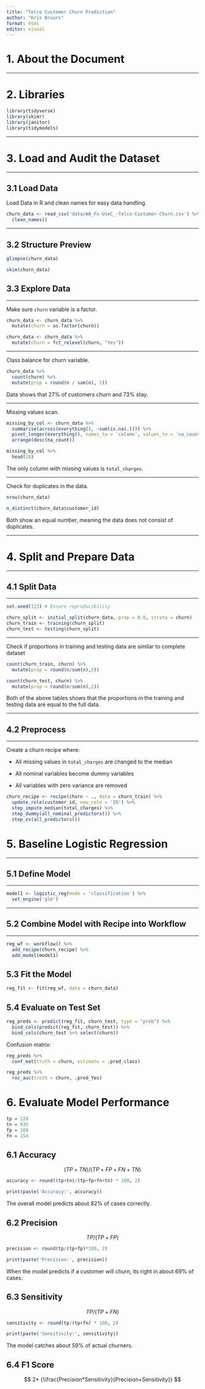 ```yaml
---
title: "Telco Customer Churn Prediction"
author: "Kris Bruurs"
format: html
editor: visual
---
```


# 1. About the Document

------------------------------------------------------------------------

# 2. Libraries

```r
library(tidyverse)
library(skimr)
library(janitor)
library(tidymodels)
```

------------------------------------------------------------------------

# 3. Load and Audit the Dataset

------------------------------------------------------------------------

## 3.1 Load Data

Load Data in R and clean names for easy data handling.

```r
churn_data <- read_csv('data/WA_Fn-UseC_-Telco-Customer-Churn.csv') %>% 
  clean_names()
```

------------------------------------------------------------------------

## 3.2 Structure Preview

```r
glimpse(churn_data)
```

```r
skim(churn_data)
```

## 3.3 Explore Data

------------------------------------------------------------------------

Make sure `churn` variable is a factor.

```r
churn_data <- churn_data %>% 
  mutate(churn = as.factor(churn))

churn_data <- churn_data %>%
  mutate(churn = fct_relevel(churn, "Yes"))
```

------------------------------------------------------------------------

Class balance for churn variable.

```r
churn_data %>% 
  count(churn) %>% 
  mutate(prop = round(n / sum(n), 2))
```

Data shows that 27% of customers churn and 73% stay.

------------------------------------------------------------------------

Missing values scan.

```r
missing_by_col <- churn_data %>% 
  summarise(across(everything(), ~sum(is.na(.)))) %>% 
  pivot_longer(everything(), names_to = 'column', values_to = 'na_count') %>% 
  arrange(desc(na_count))

missing_by_col %>% 
  head(10)

```

The only column with missing values is `total_charges`.

------------------------------------------------------------------------

Check for duplicates in the data.

```r
nrow(churn_data)
```

```r
n_distinct(churn_data$customer_id)
```

Both show an equal number, meaning the data does not consist of duplicates.

------------------------------------------------------------------------

# 4. Split and Prepare Data

------------------------------------------------------------------------

## 4.1 Split Data

------------------------------------------------------------------------

```r
set.seed(123) # Ensure reproducibility

churn_split <- initial_split(churn_data, prop = 0.8, strata = churn)
churn_train <- training(churn_split)
churn_test <- testing(churn_split)
```

------------------------------------------------------------------------

Check if proportions in training and testing data are similar to complete dataset

```r
count(churn_train, churn) %>% 
  mutate(prop = round(n/sum(n),2))
```

```r
count(churn_test, churn) %>% 
  mutate(prop = round(n/sum(n),2))
```

Both of the above tables shows that the proportions in the training and testing data are equal to the full data.

------------------------------------------------------------------------

## 4.2 Preprocess

------------------------------------------------------------------------

Create a churn recipe where:

-   All missing values in `total_charges` are changed to the median

-   All nominal variables become dummy variables

-   All variables with zero variance are removed

```r
churn_recipe <- recipe(churn ~ ., data = churn_train) %>% 
  update_role(customer_id, new_role = 'ID') %>% 
  step_impute_median(total_charges) %>% 
  step_dummy(all_nominal_predictors()) %>% 
  step_zv(all_predictors())
```

# 5. Baseline Logistic Regression

------------------------------------------------------------------------

## 5.1 Define Model

------------------------------------------------------------------------

```r
model1 <- logistic_reg(mode = 'classification') %>% 
  set_engine('glm')
```

------------------------------------------------------------------------

## 5.2 Combine Model with Recipe into Workflow

------------------------------------------------------------------------

```r
reg_wf <- workflow() %>% 
  add_recipe(churn_recipe) %>% 
  add_model(model1)
```

## 5.3 Fit the Model

```r
reg_fit <- fit(reg_wf, data = churn_data)
```

## 5.4 Evaluate on Test Set

```r
reg_preds <- predict(reg_fit, churn_test, type = "prob") %>%
  bind_cols(predict(reg_fit, churn_test)) %>%
  bind_cols(churn_test %>% select(churn))
```

Confusion matrix:

```r
reg_preds %>%
  conf_mat(truth = churn, estimate = .pred_class)
```

```r
reg_preds %>%
  roc_auc(truth = churn, .pred_Yes)
```

# 6. Evaluate Model Performance

```r
tp = 220
tn = 935
fp = 100
fn = 154
```

## 6.1 Accuracy

$$
(TP + TN) / (TP+FP+FN+TN)
$$

```r
accuracy <- round((tp+tn)/(tp+fp+fn+tn) * 100, 2)

print(paste('Accuracy:', accuracy))
```

The overall model predicts about 82% of cases correctly.

## 6.2 Precision

$$
TP/(TP+FP)
$$

```r
precision <- round(tp/(tp+fp)*100, 2)

print(paste('Precision:', precision))
```

When the model predicts if a customer will churn, its right in about 69% of cases.

## 6.3 Sensitivity

$$
TP/(TP+FN)
$$

```r
sensitivity <- round(tp/(tp+fn) * 100, 2)

print(paste('Sensitivity:', sensitivity))
```

The model catches about 59% of actual churners.

## 6.4 F1 Score

$$
2* {\\frac{Precision*Sensitivity}{Precision+Sensitivity}}
$$
